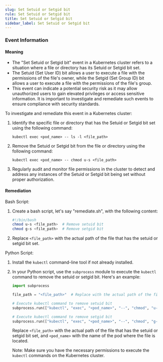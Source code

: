 ```yaml
--- 
slug: Set Setuid or Setgid bit
rule: Set Setuid or Setgid bit
title: Set Setuid or Setgid bit
sidebar_label: Set Setuid or Setgid bit
---
```

                   

### Event Information

#### Meaning

- The "Set Setuid or Setgid bit" event in a Kubernetes cluster refers to a situation where a file or directory has its Setuid or Setgid bit set.
- The Setuid (Set User ID) bit allows a user to execute a file with the permissions of the file's owner, while the Setgid (Set Group ID) bit allows a user to execute a file with the permissions of the file's group.
- This event can indicate a potential security risk as it may allow unauthorized users to gain elevated privileges or access sensitive information. It is important to investigate and remediate such events to ensure compliance with security standards.

To investigate and remediate this event in a Kubernetes cluster:
1. Identify the specific file or directory that has the Setuid or Setgid bit set using the following command:
   ```
   kubectl exec <pod_name> -- ls -l <file_path>
   ```
2. Remove the Setuid or Setgid bit from the file or directory using the following command:
   ```
   kubectl exec <pod_name> -- chmod u-s <file_path>
   ```
3. Regularly audit and monitor file permissions in the cluster to detect and address any instances of the Setuid or Setgid bit being set without proper authorization.

#### Remediation

Bash Script:
1. Create a bash script, let's say "remediate.sh", with the following content:
   ```bash
   #!/bin/bash
   chmod u-s <file_path>  # Remove setuid bit
   chmod g-s <file_path>  # Remove setgid bit
   ```

2. Replace `<file_path>` with the actual path of the file that has the setuid or setgid bit set.

Python Script:
1. Install the `kubectl` command-line tool if not already installed.

2. In your Python script, use the `subprocess` module to execute the `kubectl` command to remove the setuid or setgid bit. Here's an example:
   ```python
   import subprocess

   file_path = "<file_path>"  # Replace with the actual path of the file

   # Execute kubectl command to remove setuid bit
   subprocess.run(["kubectl", "exec", "<pod_name>", "--", "chmod", "u-s", file_path])

   # Execute kubectl command to remove setgid bit
   subprocess.run(["kubectl", "exec", "<pod_name>", "--", "chmod", "g-s", file_path])
   ```

   Replace `<file_path>` with the actual path of the file that has the setuid or setgid bit set, and `<pod_name>` with the name of the pod where the file is located.

   Note: Make sure you have the necessary permissions to execute the `kubectl` commands on the Kubernetes cluster.

 